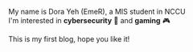 My name is Dora Yeh (EmeR), a MIS student in NCCU  
I'm interested in **cybersecurity** 👾 and **gaming** 🎮

This is my first blog, hope you like it!
